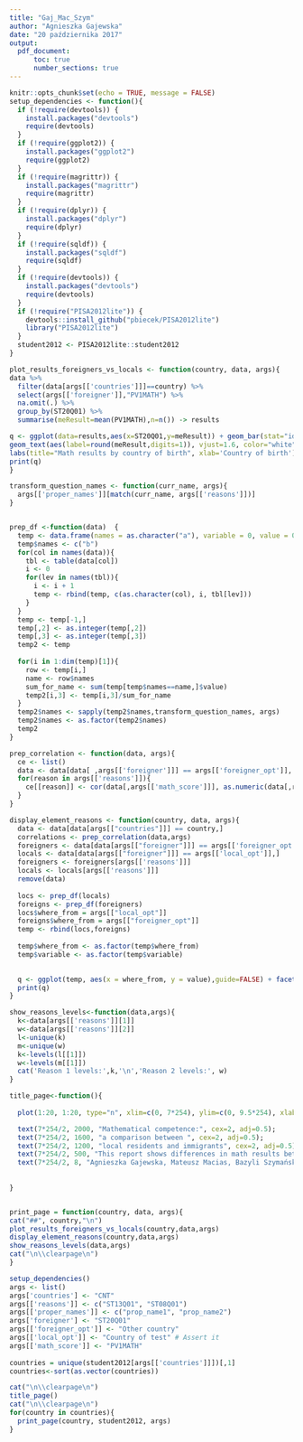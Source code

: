 ```yaml
---
title: "Gaj_Mac_Szym"
author: "Agnieszka Gajewska"
date: "20 października 2017"
output:
  pdf_document:
      toc: true
      number_sections: true
---
```


```r
knitr::opts_chunk$set(echo = TRUE, message = FALSE)
setup_dependencies <- function(){
  if (!require(devtools)) {
    install.packages("devtools")
    require(devtools)
  }
  if (!require(ggplot2)) {
    install.packages("ggplot2")
    require(ggplot2)
  }
  if (!require(magrittr)) {
    install.packages("magrittr")
    require(magrittr)
  }
  if (!require(dplyr)) {
    install.packages("dplyr")
    require(dplyr)
  }
  if (!require(sqldf)) {
    install.packages("sqldf")
    require(sqldf)
  }
  if (!require(devtools)) {
    install.packages("devtools")
    require(devtools)
  }
  if (!require("PISA2012lite")) {
    devtools::install_github("pbiecek/PISA2012lite")
    library("PISA2012lite")
  }
  student2012 <- PISA2012lite::student2012
}

plot_results_foreigners_vs_locals <- function(country, data, args){
data %>%
  filter(data[args[['countries']]]==country) %>%
  select(args[['foreigner']],"PV1MATH") %>%
  na.omit(.) %>%
  group_by(ST20Q01) %>%
  summarise(meResult=mean(PV1MATH),n=n()) -> results

q <- ggplot(data=results,aes(x=ST20Q01,y=meResult)) + geom_bar(stat="identity",width=0.5,fill="steelblue") + 
geom_text(aes(label=round(meResult,digits=1)), vjust=1.6, color="white", size=4) +
labs(title="Math results by country of birth", xlab='Country of birth')
print(q)
}

transform_question_names <- function(curr_name, args){
  args[['proper_names']][match(curr_name, args[['reasons']])]
}


prep_df <-function(data)  { 
  temp <- data.frame(names = as.character("a"), variable = 0, value = 0)
  temp$names <- c("b")
  for(col in names(data)){
    tbl <- table(data[col])
    i <- 0
    for(lev in names(tbl)){
      i <- i + 1
      temp <- rbind(temp, c(as.character(col), i, tbl[lev]))
    }
  }
  temp <- temp[-1,]
  temp[,2] <- as.integer(temp[,2])
  temp[,3] <- as.integer(temp[,3])
  temp2 <- temp
  
  for(i in 1:dim(temp)[1]){
    row <- temp[i,]
    name <- row$names
    sum_for_name <- sum(temp[temp$names==name,]$value)
    temp2[i,3] <- temp[i,3]/sum_for_name
  }
  temp2$names <- sapply(temp2$names,transform_question_names, args)
  temp2$names <- as.factor(temp2$names)
  temp2
}

prep_correlation <- function(data, args){
  ce <- list()
  data <- data[data[ ,args[['foreigner']]] == args[['foreigner_opt']], ]
  for(reason in args[['reasons']]){
    ce[[reason]] <- cor(data[,args[['math_score']]], as.numeric(data[,reason]), use="complete.obs")
  }
}

display_element_reasons <- function(country, data, args){
  data <- data[data[args[["countries"]]] == country,]
  correlations <- prep_correlation(data,args)
  foreigners <- data[data[args[["foreigner"]]] == args[['foreigner_opt']],]
  locals <- data[data[args[["foreigner"]]] == args[['local_opt']],]
  foreigners <- foreigners[args[['reasons']]]
  locals <- locals[args[['reasons']]]
  remove(data)
  
  locs <- prep_df(locals)
  foreigns <- prep_df(foreigners)
  locs$where_from = args[["local_opt"]]
  foreigns$where_from = args[["foreigner_opt"]]
  temp <- rbind(locs,foreigns)
  
  temp$where_from <- as.factor(temp$where_from)
  temp$variable <- as.factor(temp$variable)
  

  q <- ggplot(temp, aes(x = where_from, y = value),guide=FALSE) + facet_wrap(~names) + geom_bar(aes(fill = variable), position = "dodge", stat="identity") + guides(fill=FALSE, variable=FALSE)+scale_fill_brewer(palette="BuPu")
  print(q)
}

show_reasons_levels<-function(data,args){
  k<-data[args[['reasons']][1]]
  w<-data[args[['reasons']][2]]
  l<-unique(k)
  m<-unique(w)
  k<-levels(l[[1]])
  w<-levels(m[[1]])
  cat('Reason 1 levels:',k,'\n','Reason 2 levels:', w)
}

title_page<-function(){
 
  plot(1:20, 1:20, type="n", xlim=c(0, 7*254), ylim=c(0, 9.5*254), xlab="", ylab="", lwd=2, xaxt="n", yaxt="n");

  text(7*254/2, 2000, "Mathematical competence:", cex=2, adj=0.5);
  text(7*254/2, 1600, "a comparison between ", cex=2, adj=0.5);
  text(7*254/2, 1200, "local residents and immigrants", cex=2, adj=0.5);
  text(7*254/2, 500, "This report shows differences in math results between local residents \n and immigrants. The first plot displays said differences and the second \n one aims to explain them by examining each group's background. ")
  text(7*254/2, 8, "Agnieszka Gajewska, Mateusz Macias, Bazyli Szymański");
  
  
}


print_page = function(country, data, args){
cat("##", country,"\n")
plot_results_foreigners_vs_locals(country,data,args)
display_element_reasons(country,data,args)
show_reasons_levels(data,args)
cat("\n\\clearpage\n")
}

```


```r
setup_dependencies()
args <- list()
args['countries'] <- "CNT"
args[['reasons']] <- c("ST13Q01", "ST08Q01")
args[['proper_names']] <- c("prop_name1", "prop_name2")
args['foreigner'] <- "ST20Q01"
args[['foreigner_opt']] <- "Other country"
args[['local_opt']] <- "Country of test" # Assert it
args[['math_score']] <- "PV1MATH"
  
countries = unique(student2012[args[['countries']]])[,1]
countries<-sort(as.vector(countries))

cat("\n\\clearpage\n")
title_page()
cat("\n\\clearpage\n")
for(country in countries){
  print_page(country, student2012, args)
}

```

